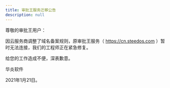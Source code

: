 ```yaml
---
title: 审批王服务迁移公告
description: null
---
```


尊敬的审批王用户：

因云服务商调整了域名备案规则，原审批王服务（ https://cn.steedos.com ）暂时无法连接，我们的工程师正在紧急修复。

给您的工作造成不便，深表歉意。

华炎软件

2021年1月21日。